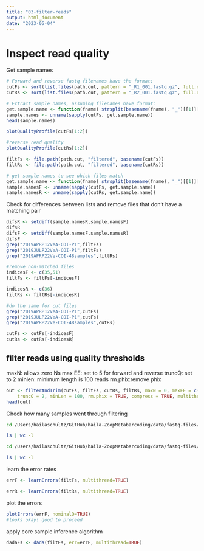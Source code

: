 ```yaml
---
title: "03-filter-reads"
output: html_document
date: "2023-05-04"
---
```

# Inspect read quality

Get sample names
```r
# Forward and reverse fastq filenames have the format:
cutFs <- sort(list.files(path.cut, pattern = "_R1_001.fastq.gz", full.names = TRUE))
cutRs <- sort(list.files(path.cut, pattern = "_R2_001.fastq.gz", full.names = TRUE))

# Extract sample names, assuming filenames have format:
get.sample.name <- function(fname) strsplit(basename(fname), "_")[[1]][1]
sample.names <- unname(sapply(cutFs, get.sample.name))
head(sample.names)
```


```r
plotQualityProfile(cutFs[1:2])
```
```r
#reverse read quality
plotQualityProfile(cutRs[1:2])
```

```r
filtFs <- file.path(path.cut, "filtered", basename(cutFs))
filtRs <- file.path(path.cut, "filtered", basename(cutRs))
```

```r
# get sample names to see which files match
get.sample.name <- function(fname) strsplit(basename(fname), "_")[[1]][1]
sample.namesF <- unname(sapply(cutFs, get.sample.name))
sample.namesR <- unname(sapply(cutRs, get.sample.name))
```

Check for differences between lists and remove files that don't have a matching pair
```r
difsR <- setdiff(sample.namesR,sample.namesF)
difsR
difsF <- setdiff(sample.namesF,sample.namesR)
difsF
grep("2019APRP12VeA-COI-P1",filtFs)
grep("2019JULP22VeA-COI-P1",filtFs)
grep("2019APRP22Ve-COI-48samples",filtRs)

#remove non-matched files
indicesF <- c(35,51)
filtFs <- filtFs[-indicesF]

indicesR <- c(36)
filtRs <- filtRs[-indicesR]

#do the same for cut files
grep("2019APRP12VeA-COI-P1",cutFs)
grep("2019JULP22VeA-COI-P1",cutFs)
grep("2019APRP22Ve-COI-48samples",cutRs)

cutFs <- cutFs[-indicesF]
cutRs <- cutRs[-indicesR]

```


## filter reads using quality thresholds
maxN: allows zero Ns
max EE: set to 5 for forward and reverse
truncQ: set to 2
minlen: minimum length is 100 reads
rm.phix:remove phix
```r
out <- filterAndTrim(cutFs, filtFs, cutRs, filtRs, maxN = 0, maxEE = c(5, 5), 
    truncQ = 2, minLen = 100, rm.phix = TRUE, compress = TRUE, multithread = TRUE) 
head(out)
```

Check how many samples went through filtering
```bash
cd /Users/hailaschultz/GitHub/haila-ZoopMetabarcoding/data/fastq-files/cutadapt

ls | wc -l

cd /Users/hailaschultz/GitHub/haila-ZoopMetabarcoding/data/fastq-files/cutadapt/filtered

ls | wc -l
```

learn the error rates
```r
errF <- learnErrors(filtFs, multithread=TRUE)
```
```r
errR <- learnErrors(filtRs, multithread=TRUE)
```

plot the errors
```r
plotErrors(errF, nominalQ=TRUE)
#looks okay! good to proceed
```

apply core sample inference algorithm
```r
dadaFs <- dada(filtFs, err=errF, multithread=TRUE)
```
